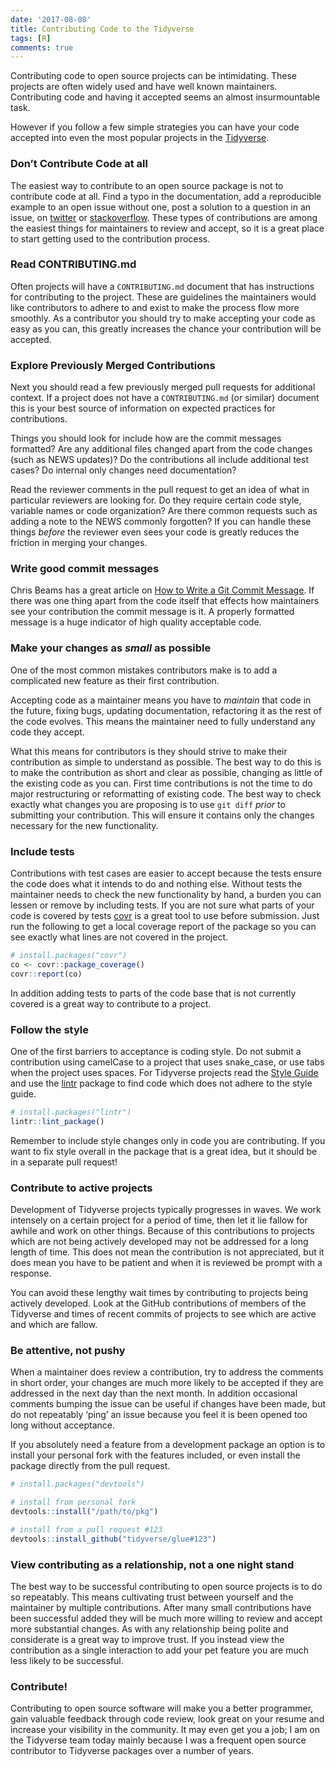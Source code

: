 ```yaml
---
date: '2017-08-08'
title: Contributing Code to the Tidyverse
tags: [R]
comments: true
---
```


Contributing code to open source projects can be intimidating. These projects
are often widely used and have well known maintainers. Contributing code and
having it accepted seems an almost insurmountable task.

However if you follow a few simple strategies you can have your code accepted
into even the most popular projects in the [Tidyverse](https://tidyverse.org).

### Don't Contribute Code at all ###

The easiest way to contribute to an open source package is not to contribute
code at all. Find a typo in the documentation, add a reproducible
example to an open issue without one, post a solution to a question in an
 issue, on [twitter](https://twitter.com/search?q=%23rstats) or
[stackoverflow](https://stackoverflow.com/questions/tagged/r). These types of
contributions are among the easiest things for maintainers to review and
accept, so it is a great place to start getting used to the contribution
process.

### Read CONTRIBUTING.md ###

Often projects will have a `CONTRIBUTING.md` document that has instructions for
contributing to the project. These are guidelines the maintainers would like
contributors to adhere to and exist to make the process flow more smoothly. As a
contributor you should try to make accepting your code as easy as you
can, this greatly increases the chance your contribution will be accepted.

### Explore Previously Merged Contributions ###

Next you should read a few previously merged pull requests for additional
context. If a project does not have a `CONTRIBUTING.md` (or similar)
document this is your best source of information on expected practices for
contributions.

Things you should look for include how are the commit messages formatted? Are
any additional files changed apart from the code changes (such as NEWS
updates)? Do the contributions all include additional test cases? Do internal
only changes need documentation?

Read the reviewer comments in the pull request
to get an idea of what in particular reviewers are looking for. Do they require
certain code style, variable names or code organization? Are there common
requests such as adding a note to the NEWS commonly forgotten? If you can
handle these things _before_ the reviewer even sees your code is greatly
reduces the friction in merging your changes.

### Write good commit messages ###

Chris Beams has a great article on [How to Write a Git Commit
Message](https://chris.beams.io/posts/git-commit/). If there was one thing
apart from the code itself that effects how maintainers see your contribution
the commit message is it. A properly formatted message is a huge indicator of
high quality acceptable code.

### Make your changes as _small_ as possible ###

One of the most common mistakes contributors make is to add a complicated new
feature as their first contribution.

Accepting code as a maintainer means you
have to _maintain_ that code in the future, fixing bugs, updating
documentation, refactoring it as the rest of the code evolves. This means the
maintainer need to fully understand any code they accept.

What this means for contributors is they should strive to make their
contribution as simple to understand as possible. The best way to do this is to
make the contribution as short and clear as possible, changing as little of the
existing code as you can. First time contributions is not the time to do major
restructuring or reformatting of existing code. The best way to check exactly
what changes you are proposing is to use `git diff` _prior_ to submitting your
contribution. This will ensure it contains only the changes necessary for the
new functionality.

### Include tests ###

Contributions with test cases are easier to accept because the tests ensure the
code does what it intends to do and nothing else. Without tests the maintainer
needs to check the new functionality by hand, a burden you can lessen or remove
by including tests. If you are not sure what parts of your code is covered by
tests [covr](https://cran.r-project.org/package=covr) is a great tool to use
before submission. Just run the following to get a local coverage report of the
package so you can see exactly what lines are not covered in the project.

```r
# install.packages("covr")
co <- covr::package_coverage()
covr::report(co)
``````

In addition adding tests to parts of the code base that is not currently
covered is a great way to contribute to a project.

### Follow the style ###

One of the first barriers to acceptance is coding style. Do not submit a
contribution using camelCase to a project that uses snake_case, or use tabs
when the project uses spaces. For Tidyverse projects read the [Style
Guide](http://style.tidyverse.org) and use the
[lintr](https://cran.r-project.org/package=lintr) package to find code which
does not adhere to the style guide.

```r
# install.packages("lintr")
lintr::lint_package()
```

Remember to include style changes only in code you are contributing. If you
want to fix style overall in the package that is a great idea, but it should be
in a separate pull request!

### Contribute to active projects ###

Development of Tidyverse projects typically progresses in waves. We work
intensely on a certain project for a period of time, then let it lie fallow for
awhile and work on other things. Because of this contributions to projects
which are not being actively developed may not be addressed for a long length
of time. This does not mean the contribution is not appreciated, but it does
mean you have to be patient and when it is reviewed be prompt with a response.

You can avoid these lengthy wait times by contributing to projects being
actively developed. Look at the GitHub contributions of members of the
Tidyverse and times of recent commits of projects to see which are active and
which are fallow.

### Be attentive, not pushy ###

When a maintainer does review a contribution, try to address the comments in
short order, your changes are much more likely to be accepted if they
are addressed in the next day than the next month. In addition occasional
comments bumping the issue can be useful if changes have been made, but do not
repeatably 'ping' an issue because you feel it is been opened too long without
acceptance.

If you absolutely need a feature from a development package an option is to
install your personal fork with the features included, or even install the
package directly from the pull request.

```r
# install.packages("devtools")

# install from personal fork
devtools::install("/path/to/pkg")

# install from a pull request #123
devtools::install_github("tidyverse/glue#123")
```

### View contributing as a relationship, not a one night stand ###

The best way to be successful contributing to open source projects is to do so
repeatably. This means cultivating trust between yourself and the maintainer by
multiple contributions. After many small contributions have been successful
added they will be much more willing to review and accept more substantial
changes. As with any relationship being polite and considerate is a great way
to improve trust. If you instead view the contribution as a single interaction
to add your pet feature you are much less likely to be successful.

### Contribute! ###

Contributing to open source software will make you a better programmer, gain
valuable feedback through code review, look great on your resume and increase
your visibility in the community. It may even get you a job; I am on the
Tidyverse team today mainly because I was a frequent open source contributor to
Tidyverse packages over a number of years.
